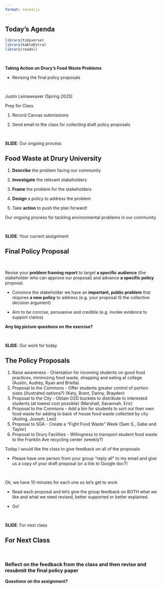 ```yaml
---
format: revealjs
---
```


## Today's Agenda {background-image="Images/background-forest_v3.png" .center}

```r
library(tidyverse)
library(kableExtra)
library(readxl)
```

<br>

::: {.r-fit-text}

**Taking Action on Drury's Food Waste Problems**

- Revising the final policy proposals

:::

<br>

::: r-stack
Justin Leinaweaver (Spring 2025)
:::

::: notes
Prep for Class

1. Record Canvas submissions

2. Send email to the class for collecting draft policy proposals

<br>

**SLIDE**: Our ongoing process

:::



## Food Waste at Drury University {background-image="Images/background-forest_v3.png" .center}

:::: {.r-fit-text}
1) **Describe** the problem facing our community

2) **Investigate** the relevant stakeholders

3) **Frame** the problem for the stakeholders

4) **Design** a policy to address the problem

5) Take **action** to push the plan forward!

::::

::: notes

Our ongoing process for tackling environmental problems in our community

<br>

**SLIDE**: Your current assignment

:::



## Final Policy Proposal {background-image="Images/background-forest_v3.png" .center}

<br>

Revise your **problem framing report** to target **a specific audience** (the stakeholder who can approve our proposal) and advance **a specific policy** proposal.

- Convince the stakeholder we have an **important, public problem** that requires **a new policy** to address (e.g. your proposal IS the collective decision argument)

- Aim to be concise, persuasive and credible (e.g. invoke evidence to support claims)

::: notes

**Any big picture questions on the exercise?**

<br>

**SLIDE**: Our work for today

:::



## The Policy Proposals {background-image="Images/background-forest_v3.png" .center .smaller}

1. Raise awareness - Orientation for incoming students on good food practices, minimizing food waste, shopping and eating at college (Austin, Audrey, Ryan and Briella)
2. Proposal to the Commons - Offer students greater control of portion sizes (illustrated options?) (Katy, Brant, Danny, Brayden)
3. Proposal to the City - Obtain D2D buckets to distribute to interested students (at lowest cost possible) (Marshall, Savannah, Eric)
4. Proposal to the Commons - Add a bin for students to sort out their own food waste for adding to back of house food waste collected by city (Aisling, Joseph, Lexi)
5. Proposal to SGA - Create a "Fight Food Waste" Week (Sam S., Gabe and Taylor)
6. Proposal to Drury Facilities - Willingness to transport student food waste to the Franklin Ave recycling center (weekly?)

::: notes

Today I would like the class to give feedback on all of the proposals

- Please have one person from your group "reply all" to my email and give us a copy of your draft proposal (or a link to Google doc?)

<br>

Ok, we have 10 minutes for each one so let's get to work

- Read each proposal and let's give the group feedback on BOTH what we like and what we need revised, better supported or better explained.

- Go!

<br>

**SLIDE**: For next class

:::




## For Next Class {background-image="Images/background-forest_v3.png" .center}

<br>

### Reflect on the feedback from the class and then revise and resubmit the final policy paper

::: notes

**Questions on the assignment?**

:::
